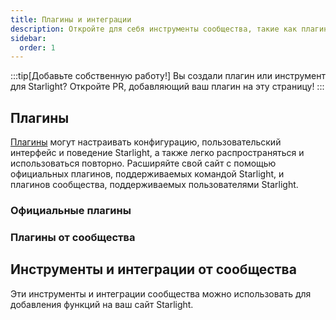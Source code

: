 ```yaml
---
title: Плагины и интеграции
description: Откройте для себя инструменты сообщества, такие как плагины и интеграции, которые расширяют возможности Starlight!
sidebar:
  order: 1
---
```


:::tip[Добавьте собственную работу!]
Вы создали плагин или инструмент для Starlight?
Откройте PR, добавляющий ваш плагин на эту страницу!
:::

## Плагины

[Плагины](/ru/reference/plugins/) могут настраивать конфигурацию, пользовательский интерфейс и поведение Starlight, а также легко распространяться и использоваться повторно.
Расширяйте свой сайт с помощью официальных плагинов, поддерживаемых командой Starlight, и плагинов сообщества, поддерживаемых пользователями Starlight.

### Официальные плагины

<CardGrid>
	<LinkCard
		href="/ru/guides/site-search/#algolia-docsearch"
		title="Algolia DocSearch"
		description="Замена Pagefind, провайдера поиска по умолчанию, на Algolia DocSearch."
	/>
</CardGrid>

### Плагины от сообщества

<CardGrid>
	<LinkCard
		href="https://github.com/HiDeoo/starlight-links-validator"
		title="starlight-links-validator"
		description="Поиск нерабочих ссылок на страницах Starlight."
	/>
	<LinkCard
		href="https://github.com/HiDeoo/starlight-typedoc"
		title="starlight-typedoc"
		description="Генерация страниц Starlight из TypeScript с помощью TypeDoc."
	/>
	<LinkCard
		href="https://github.com/HiDeoo/starlight-blog"
		title="starlight-blog"
		description="Добавление блога на сайт документации."
	/>
	<LinkCard
		href="https://github.com/HiDeoo/starlight-openapi"
		title="starlight-openapi"
		description="Создание страниц документации на основе спецификаций OpenAPI/Swagger."
	/>
	<LinkCard
		href="https://github.com/HiDeoo/starlight-obsidian"
		title="starlight-obsidian"
		description="Публикация хранилищ Obsidian на сайте Starlight."
	/>
	<LinkCard
		href="https://github.com/HiDeoo/starlight-image-zoom"
		title="starlight-image-zoom"
		description="Добавление возможности масштабирования к изображениям вашей документации."
	/>
	<LinkCard
		href="https://github.com/lorenzolewis/starlight-utils"
		title="starlight-utils"
		description="Расширение Starlight с помощью набора распространённых утилит."
	/>
	<LinkCard
		href="https://github.com/trueberryless/starlight-view-modes"
		title="starlight-view-modes"
		description="Добавление различных режимов просмотра на ваш сайт документации."
	/>
	<LinkCard
		href="https://github.com/HiDeoo/starlight-versions"
		title="starlight-versions"
		description="Отображение версий для страниц документации Starlight."
	/>
	<LinkCard
		href="https://inox-tools.fryuni.dev/star-warp"
		title="star-warp"
		description="Поиск на вашем веб-сайте напрямую из панели поиска браузера."
	/>
	<LinkCard
		href="https://github.com/HiDeoo/starlight-heading-badges"
		title="starlight-heading-badges"
		description="Добавление значков в заголовки Markdown и MDX."
	/>
	<LinkCard
		href="https://github.com/Fevol/starlight-site-graph"
		title="starlight-site-graph"
		description="Добавление интерактивного графика сайта в боковую панель."
	/>
	<LinkCard
		href="https://github.com/HiDeoo/starlight-sidebar-topics"
		title="starlight-sidebar-topics"
		description="Разделение документации на разделы с собственными боковыми панелями."
	/>
	<LinkCard
		href="https://github.com/trueberryless-org/starlight-sidebar-topics-dropdown"
		title="starlight-sidebar-topics-dropdown"
		description="Разделение страницы с документами на несколько подстраниц и переключение между ними с помощью выпадающего меню в боковой панели."
	/>
	<LinkCard
		href="https://github.com/trueberryless-org/starlight-cooler-credit"
		title="starlight-cooler-credit"
		description="Добавление блока благодарностей Starlight или Astro в нижней части оглавления."
	/>
	<LinkCard
		href="https://github.com/trueberryless-org/starlight-contributor-list"
		title="starlight-contributor-list"
		description="Отображение списка всех контрибьюторов вашего проекта."
	/>
	<LinkCard
		href="https://github.com/dragomano/starlight-giscus"
		title="starlight-giscus"
		description="Добавление комментариев Giscus для вашей документации."
	/>
	<LinkCard
		href="https://github.com/HiDeoo/starlight-videos"
		title="starlight-videos"
		description="Создание более информативной документации с помощью видео-руководств и курсов."
	/>
	<LinkCard
		href="https://github.com/HiDeoo/starlight-kbd"
		title="starlight-kbd"
		description="Удобное документирование горячих клавиш."
	/>
	<LinkCard
		href="https://events-3bg.pages.dev/library/StarlightPlugin/"
		title="starlight-view-transitions"
		description="Добавление нативных кросс-документных переходов в браузере."
	/>
	<LinkCard
		href="https://github.com/HiDeoo/starlight-auto-sidebar"
		title="starlight-auto-sidebar"
		description="Настройка автоматически создаваемых групп в боковой панели."
	/>
	<LinkCard
		href="https://github.com/delucis/starlight-llms-txt"
		title="starlight-llms-txt"
		description="Добавление файла llms.txt на сайт документации (основано на llmstxt.org)."
	/>
	<LinkCard
		href="https://github.com/trueberryless-org/starlight-toc-overview-customizer"
		title="starlight-toc-overview-customizer"
		description="Настройка оглавления в Starlight с изменяемым заголовком раздела «Обзор»."
	/>
	<LinkCard
		href="https://delucis.github.io/starlight-markdown-blocks/"
		title="starlight-markdown-blocks"
		description="Расширение синтаксиса Markdown-вставок в Starlight с помощью пользовательских типов блоков."
	/>
	<LinkCard
		href="https://github.com/WindMillCode/starlight-fullview-mode"
		title="starlight-fullview-mode"
		description="Сворачивание боковых панелей и разворачивание контента на весь экран."
	/>
	<LinkCard
		href="https://github.com/frostybee/starlight-scroll-to-top"
		title="starlight-scroll-to-top"
		description="Добавление кнопки прокрутки страницы вверх к вашему сайту документации."
	/>
	<LinkCard
		href="https://github.com/frostybee/starlight-codeblock-fullscreen"
		title="starlight-codeblock-fullscreen"
		description="Добавление функционала полноэкранного режима для блоков кода Expressive Code в вашей документации."
	/>
	<LinkCard
		href="https://github.com/HiDeoo/starlight-auto-drafts"
		title="starlight-auto-drafts"
		description="Изменение поведения черновиков по умолчанию и автоматическое скрытие ссылок на черновики в боковой панели в продакшене."
	/>
	<LinkCard
		href="https://github.com/corsfix/starlight-contextual-menu"
		title="starlight-contextual-menu"
		description="Добавление контекстного меню для вашей документации Starlight."
	/>
	<LinkCard
			href="https://github.com/HiDeoo/starlight-changelogs"
			title="starlight-changelogs"
			description="Отображение журналов изменений вместе с документацией вашего проекта."
		/>
	<LinkCard
			href="https://github.com/HiDeoo/starlight-github-alerts"
			title="starlight-github-alerts"
			description="Отображение предупреждений GitHub в виде боковых заметок Starlight."
		/>
</CardGrid>

## Инструменты и интеграции от сообщества


Эти инструменты и интеграции сообщества можно использовать для добавления функций на ваш сайт Starlight.

<CardGrid>
	<LinkCard
		href="https://www.feelback.dev/blog/new-astro-starlight-integration/"
		title="FeelBack"
		description="Добавление системы обратной связи с пользователями на страницы вашей документации."
	/>
	<LinkCard
		href="https://github.com/val-town/notion-to-astro"
		title="notion-to-astro"
		description="Преобразование экспорта Notion в документы Astro Starlight."
	/>
	<LinkCard
		href="https://github.com/mattjennings/astro-live-code"
		title="astro-live-code"
		description="Отображение блоков кода MDX в виде интерактивных компонентов."
	/>
	<LinkCard
		href="https://github.com/HiDeoo/starlight-i18n"
		title="starlight-i18n"
		description="Расширение Visual Studio Code для перевода страниц Starlight."
	/>
	<LinkCard
		href="https://github.com/HiDeoo/starlight-package-managers"
		title="starlight-package-managers"
		description="Быстрое отображение команд, связанных с npm, для нескольких менеджеров пакетов."
	/>
	<LinkCard
		href="https://github.com/HiDeoo/starlight-showcases"
		title="starlight-showcases"
		description="Набор компонентов Starlight для создания страниц-витрин."
	/>
	<LinkCard
		href="https://github.com/HiDeoo/generator-starlight-plugin"
		title="@hideoo/starlight-plugin"
		description="Генератор для быстрого создания плагинов Starlight."
	/>
	<LinkCard
		href="https://github.com/Linkerin/starlight-to-pdf"
		title="starlight-to-pdf"
		description="Инструмент командной строки для конвертации сайтов Starlight в PDF-файлы."
	/>
	<LinkCard
		href="https://github.com/joesaby/astro-plantuml"
		title="astro-plantuml"
		description="Рендеринг содержимого PlantUML в блоках кода Markdown."
	/>
	<LinkCard
		href="https://github.com/joesaby/astro-mermaid"
		title="astro-mermaid"
		description="Рендеринг Mermaid-контента на стороне клиента в блоках кода Markdown."
	/>
	<LinkCard
		href="https://github.com/HiDeoo/astro-d2"
		title="astro-d2"
		description="Преобразование блоков кода D2 Markdown в диаграммы."
	/>
</CardGrid>
